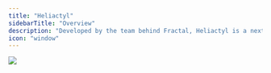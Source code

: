 ---
title: "Heliactyl"
sidebarTitle: "Overview"
description: "Developed by the team behind Fractal, Heliactyl is a next-generation game server panel (that's why it's called Heliactyl Next 3)."
icon: "window"
---

<Frame>
  <img src="/images/heliactyl.png" />
</Frame>

